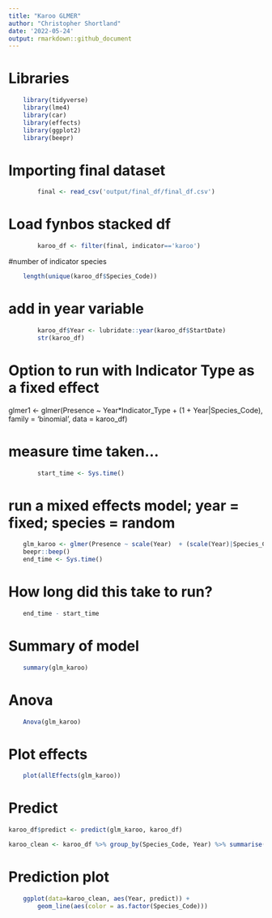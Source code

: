 ```yaml
---
title: "Karoo GLMER"
author: "Christopher Shortland"
date: '2022-05-24'
output: rmarkdown::github_document
---
```


# Libraries

``` r
    library(tidyverse)
    library(lme4)
    library(car)
    library(effects)
    library(ggplot2)
    library(beepr)
```

# Importing final dataset
``` r
        final <- read_csv('output/final_df/final_df.csv')
```
# Load fynbos stacked df
``` r
        karoo_df <- filter(final, indicator=='karoo')
```
#number of indicator species

``` r
    length(unique(karoo_df$Species_Code))
```

# add in year variable
``` r
        karoo_df$Year <- lubridate::year(karoo_df$StartDate)
        str(karoo_df)
```
# Option to run with Indicator Type as a fixed effect
glmer1 <- glmer(Presence ~ Year*Indicator_Type + (1 + Year|Species_Code), family = 'binomial', data = karoo_df)

# measure time taken...
``` r
        start_time <- Sys.time()
```
# run a mixed effects model; year = fixed; species = random

``` r
    glm_karoo <- glmer(Presence ~ scale(Year)  + (scale(Year)|Species_Code) + (1|Pentad), family = 'binomial', data = karoo_df)
    beepr::beep()
    end_time <- Sys.time()
```

# How long did this take to run?

``` r
    end_time - start_time
```

# Summary of model

``` r
    summary(glm_karoo)
```

# Anova

``` r
    Anova(glm_karoo)
```

# Plot effects

``` r
    plot(allEffects(glm_karoo))
```

# Predict
``` r
karoo_df$predict <- predict(glm_karoo, karoo_df)

karoo_clean <- karoo_df %>% group_by(Species_Code, Year) %>% summarise(predict = mean(predict))
```
# Prediction plot

``` r
    ggplot(data=karoo_clean, aes(Year, predict)) + 
        geom_line(aes(color = as.factor(Species_Code)))
```
